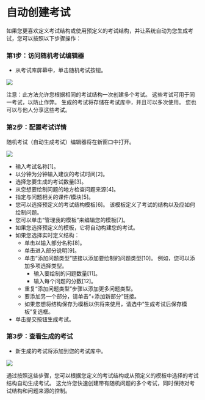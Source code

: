 
# 自动创建考试 

 如果您更喜欢定义考试结构或使用预定义的考试结构，并让系统自动为您生成考试，您可以按照以下步骤操作： 
 
 ### 第1步：访问随机考试编辑器 
 
 - 从考试库屏幕中，单击随机考试按钮。 
 
 ![](/img/utest/teacher/exam13.png)
 
 注意：此方法允许您根据相同的考试结构一次创建多个考试。 这些考试可用于同一考试，以防止作弊。 生成的考试将存储在考试库中，并且可以多次使用。 您也可以与他人分享这些考试。 
 
 ### 第2步：配置考试详情 
 
 随机考试（自动生成考试）编辑器将在新窗口中打开。 

 ![](/img/utest/teacher/exam14.png)
 
 - 输入考试名称[1]。 
 - 以分钟为分钟输入建议的考试时间[2]。 
 - 选择您要生成的考试数量[3]。 
 - 从您想要绘制问题的地方检查问题来源[4]。 
 - 指定与问题相关的课件/模块[5]。 
 - 您可以选择预定义的考试结构模板[6]。 该模板定义了考试的结构以及应如何绘制问题。 
 - 您可以单击“管理我的模板”来编辑您的模板[7]。 
 - 如果您选择预定义的模板，它将自动构建您的考试。 
 - 如果您选择实时定义结构： 
     - 单击以输入部分名称[8]。 
     - 单击进入部分说明[9]。 
     - 单击“添加问题类型”链接以添加要绘制的问题类型[10]。 例如，您可以添加多项选择类型。 
         - 输入要绘制的问题数量[11]。 
         - 输入每个问题的分数[12]。 
     - 重复“添加问题类型”步骤以添加更多问题类型。 
     - 要添加另一个部分，请单击“+添加新部分”链接。 
     - 如果您想将结构保存为模板以供将来使用，请选中“生成考试后保存模板”复选框。 
 - 单击提交按钮生成考试。 
 
 ### 第3步：查看生成的考试 
 
 - 新生成的考试将添加到您的考试库中。 
 
 ![](/img/utest/teacher/exam15.png)
 
 通过按照这些步骤，您可以根据您定义的考试结构或从预定义的模板中选择的考试结构自动生成考试。 这允许您快速创建带有随机问题的多个考试，同时保持对考试结构和问题来源的控制。
